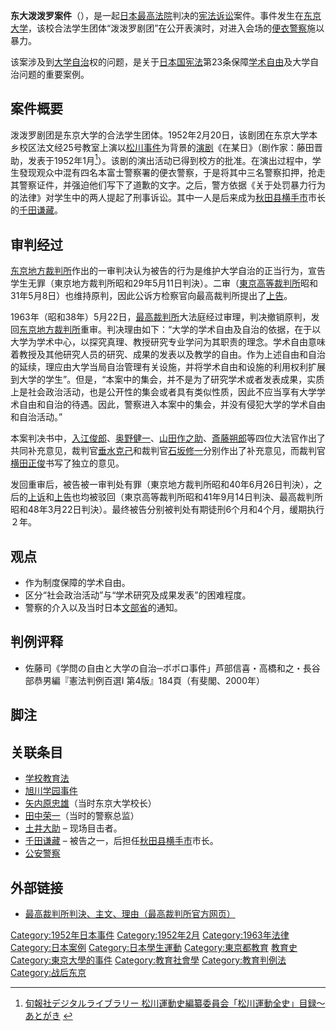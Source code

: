 {{最高裁判例
|案件名=暴力行为等处罚相关法律违反被告事件
|案件編號=昭和31年（あ）第2973号
|裁判年月日=[[1963年|1963年]]（昭和38年）[[5月22日|5月22日]]
|判例集=刑集17卷4号370頁
|法庭判决=
# 大学的学问自由和自治，直接意味着教授和其他研究人员的研究、结果的发表、研究结果的教授的自由以及为了保障这些的自治。
# 大学里学生的集会也不只是因为是大学公认的校内团体或是大学许可的校内集会而享有特别的自由和自治，而是学生的集会不是为了真正的学术研究或发表其结果在从事与现实社会政治社会活动相关的行为时，必须说大学所拥有的特别学问的自由和自治是不享有的。
# 在获得大学许可后，在大学内举办了松川事件相关的戏剧，在一般公众可以自由购买入场券入场的情况下，即使警察进入了本次集会，因为是不享受大学学问自由和自治的集会，所以并不是什么违法的。
|法庭名=大法庭
|裁判長=[[横田喜三郎|横田喜三郎]]
|陪席裁判官=[[河村又介|河村又介]]　[[入江俊郎|入江俊郎]]　[[池田克|池田克]]　[[垂水克己|垂水克己]]　[[河村大助_(法曹)|河村大助]]　[[下飯坂潤夫|下飯坂潤夫]]　[[奥野健一|奥野健一]]　[[石坂修一|石坂修一]]　[[山田作之助|山田作之助]]　[[五鬼上堅磐|五鬼上堅磐]]　[[横田正俊|横田正俊]]　[[斋藤朔郎|斋藤朔郎]]
|多数意見=横田喜三郎　河村又介　入江俊郎　池田克　垂水克己　河村大助　下飯坂潤夫　奥野健一　石坂修一　山田作之助　五鬼上堅磐　斋藤朔郎
|意見=横田正俊
|反对意見=无
|适用法条=憲法23条
|url=https://www.courts.go.jp/app/hanrei_jp/detail2?id=56972}}

'''东大泼泼罗案件'''（{{lang-ja|東大ポポロ事件}}），是一起[[日本最高法院|日本最高法院]]判决的[[宪法诉讼|宪法诉讼]]案件。事件发生在[[东京大学|东京大学]]，该校合法学生团体“泼泼罗剧团”在公开表演时，对进入会场的[[便衣警察|便衣警察]]施以暴力。

该案涉及到[[大学自治|大学自治]]权的问题，是关于[[日本国宪法|日本国宪法]]第23条保障[[学术自由|学术自由]]及大学自治问题的重要案例。

== 案件概要 ==
泼泼罗剧团是东京大学的合法学生团体。1952年2月20日，该剧团在东京大学本乡校区法文经25号教室上演以[[松川事件|松川事件]]为背景的[[演剧|演剧]]《在某日》（剧作家：藤田晋助，发表于1952年1月<ref>{{ja}}[http://www.junposha.com/library/pdf/60004_27.pdf  旬報社デジタルライブラリー  松川運動史編纂委員会「松川運動全史」目録〜あとがき] {{Wayback|url=http://www.junposha.com/library/pdf/60004_27.pdf |date=20111222082000 }}</ref>）。该剧的演出活动已得到校方的批准。在演出过程中，学生發现观众中混有四名本富士警察署的便衣警察，于是将其中三名警察扣押，抢走其警察证件，并强迫他们写下了道歉的文字。之后，警方依据《关于处罚暴力行为的法律》对学生中的两人提起了刑事诉讼。其中一人是后来成为[[秋田县|秋田县]][[横手市|横手市]]市长的[[千田谦藏|千田谦藏]]。

==审判经过==
[[东京地方裁判所|东京地方裁判所]]作出的一审判决认为被告的行为是维护大学自治的正当行为，宣告学生无罪（東京地方裁判所昭和29年5月11日判決）。二审（[[東京高等裁判所|東京高等裁判所]]昭和31年5月8日）也维持原判，因此公诉方检察官向最高裁判所提出了[[上告|上告]]。

1963年（昭和38年）5月22日，[[最高裁判所|最高裁判所]]大法庭经过审理，判决撤销原判，发回[[东京地方裁判所|东京地方裁判所]]重审。判决理由如下：“大学的学术自由及自治的依据，在于以大学为学术中心，以探究真理、教授研究专业学问为其职责的理念。学术自由意味着教授及其他研究人员的研究、成果的发表以及教学的自由。作为上述自由和自治的延续，理应由大学当局自治管理有关设施，并将学术自由和设施的利用权利扩展到大学的学生”。但是，“本案中的集会，并不是为了研究学术或者发表成果，实质上是社会政治活动，也是公开性的集会或者具有类似性质，因此不应当享有大学学术自由和自治的待遇。因此，警察进入本案中的集会，并没有侵犯大学的学术自由和自治活动。”

本案判决书中，[[入江俊郎|入江俊郎]]、[[奥野健一|奥野健一]]、[[山田作之助|山田作之助]]、[[斎藤朔郎|斎藤朔郎]]等四位大法官作出了共同补充意见，裁判官[[垂水克己|垂水克己]]和裁判官[[石坂修一|石坂修一]]分别作出了补充意见，而裁判官[[横田正俊|横田正俊]]书写了独立的意见。

发回重审后，被告被一审判处有罪（東京地方裁判所昭和40年6月26日判決），之后的[[上诉|上诉]]和[[上告|上告]]也均被驳回（東京高等裁判所昭和41年9月14日判決、最高裁判所昭和48年3月22日判決）。最终被告分别被判处有期徒刑6个月和4个月，缓期执行２年。

==观点==
*作为制度保障的学术自由。
*区分“社会政治活动”与“学术研究及成果发表”的困难程度。
*警察的介入以及当时日本[[文部省|文部省]]的通知。

==判例评释==
*{{ja}}佐藤司《学問の自由と大学の自治─ポポロ事件」芦部信喜・高橋和之・長谷部恭男編『憲法判例百選I 第4版』184頁（有斐閣、2000年）

==脚注==
<references/>
==关联条目==
*[[学校教育法|学校教育法]]
*[[旭川学园事件|旭川学园事件]]
*[[矢内原忠雄|矢内原忠雄]]（当时东京大学校长）
*[[田中荣一|田中荣一]]（当时的警察总监）
*[[土井大助|土井大助]] – 现场目击者。
*[[千田谦藏|千田谦藏]] – 被告之一，后担任[[秋田县|秋田县]][[横手市|横手市]]市长。
*[[公安警察|公安警察]]
<!-- [[愛知大学事件|愛知大学事件]] -->

== 外部链接 ==
*{{ja}}[https://web.archive.org/web/20100129015552/http://www.courts.go.jp/search/jhsp0030?action_id=dspDetail&hanreiSrchKbn=01&hanreiNo=28498&hanreiKbn=01 最高裁判所判決、主文、理由（最高裁判所官方网页）]

{{日本裁判所}}
{{Portal bar|亞洲|日本|東京|教育|大學|政治|歷史}}

[[Category:1952年日本事件|Category:1952年日本事件]]
[[Category:1952年2月|Category:1952年2月]]
[[Category:1963年法律|Category:1963年法律]]
[[Category:日本案例|Category:日本案例]]
[[Category:日本學生運動|Category:日本學生運動]]
[[Category:東京都教育|Category:東京都教育]]
[[Category:文京區|教育史]]
[[Category:東京大學的事件|Category:東京大學的事件]]
[[Category:教育社會學|Category:教育社會學]]
[[Category:教育判例法|Category:教育判例法]]
[[Category:战后东京|Category:战后东京]]